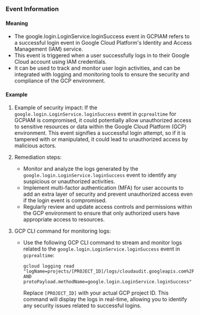 
### Event Information

#### Meaning

- The google.login.LoginService.loginSuccess event in GCPIAM refers to a successful login event in Google Cloud Platform's Identity and Access Management (IAM) service.
- This event is triggered when a user successfully logs in to their Google Cloud account using IAM credentials.
- It can be used to track and monitor user login activities, and can be integrated with logging and monitoring tools to ensure the security and compliance of the GCP environment.

#### Example

1. Example of security impact: If the `google.login.LoginService.loginSuccess` event in `gcprealtime` for GCPIAM is compromised, it could potentially allow unauthorized access to sensitive resources or data within the Google Cloud Platform (GCP) environment. This event signifies a successful login attempt, so if it is tampered with or manipulated, it could lead to unauthorized access by malicious actors.

2. Remediation steps:
   - Monitor and analyze the logs generated by the `google.login.LoginService.loginSuccess` event to identify any suspicious or unauthorized activities.
   - Implement multi-factor authentication (MFA) for user accounts to add an extra layer of security and prevent unauthorized access even if the login event is compromised.
   - Regularly review and update access controls and permissions within the GCP environment to ensure that only authorized users have appropriate access to resources.

3. GCP CLI command for monitoring logs:
   - Use the following GCP CLI command to stream and monitor logs related to the `google.login.LoginService.loginSuccess` event in `gcprealtime`:
     ```
     gcloud logging read "logName=projects/[PROJECT_ID]/logs/cloudaudit.googleapis.com%2Factivity AND protoPayload.methodName=google.login.LoginService.loginSuccess"
     ```
     Replace `[PROJECT_ID]` with your actual GCP project ID. This command will display the logs in real-time, allowing you to identify any security issues related to successful logins.

